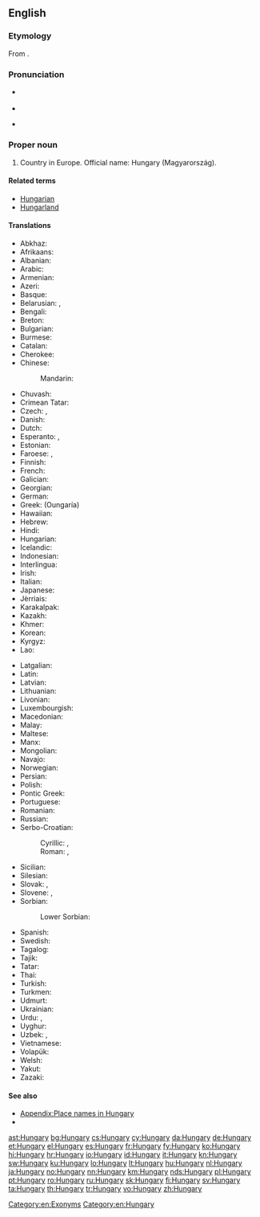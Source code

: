 ==English==

===Etymology===
From {{etyl|ML.|en}} {{term|Hungaria|lang=la}}.

===Pronunciation===
* {{a|UK|US}} {{IPA|/ˈhʌŋ.ɡə.ɹi/}}
* {{audio|en-us-Hungary.ogg|Audio (US)}}
* {{homophones|lang=en|hungry}} {{qualifier|in some accents}}

===Proper noun===
{{wikipedia}}
{{en-proper noun}}

# Country in Europe. Official name: Hungary (Magyarország).

====Related terms====
* [[Hungarian]]
* [[Hungarland]]

====Translations====
{{trans-top|the country}}
* Abkhaz: {{t-|ab|Мадиартәыла|tr=Madiartwyla|sc=Cyrl}}
* Afrikaans: {{t-|af|Hongarye}}
* Albanian: {{t+|sq|Hungaria}}
* Arabic: {{t-|ar|المجر|m|tr=al-májar|sc=Arab}}
* Armenian: {{t-|hy|Հունգարիա|tr=Hungaria|sc=Armn}}
* Azeri: {{t+|az|Macarıstan}}
* Basque: {{t+|eu|Hungaria}}
* Belarusian: {{t-|be|Венгрыя|f|tr=Vénhryja|sc=Cyrl}}, {{t-|be|Вугоршчына|f|tr=Vuhórščyna|sc=Cyrl}}
* Bengali: {{t-|bn|হাঙ্গেরি|tr=hangeri|sc=Beng}}
* Breton: {{t-|br|Hungaria}}
* Bulgarian: {{t+|bg|Унгария|f|tr=Ungárija|sc=Cyrl}}
* Burmese: {{t-|my|ဟန်ဂေရီနိုင်ငံ|sc=Mymr}}
* Catalan: {{t+|ca|Hongria|f}}
* Cherokee: {{t-|chr|ᎲᎦᎵᏱ|tr=Hvgaliyi|sc=Cher}}
* Chinese:
*: Mandarin: {{t-|cmn|匈牙利|tr=Xiōngyálì|sc=Hani}}
* Chuvash: {{tø|cv|Венгри|tr=Vengri|sc=Cyrl}}
* Crimean Tatar: {{tø|crh|Macaristan}}
* Czech: {{t+|cs|Maďarsko|n}}, {{t-|cs|Uhry|p}} {{qualifier|before 1918}}
* Danish: {{t+|da|Ungarn}}
* Dutch: {{t+|nl|Hongarije|n}}
* Esperanto: {{t-|eo|Hungario}}, {{t-|eo|Hungarujo}}
* Estonian: {{t+|et|Ungari}}
* Faroese: {{t-|fo|Ungarn}}, {{qualifier|historically}} {{t-|fo|Húnaland|n}}
* Finnish: {{t+|fi|Unkari}}
* French: {{t+|fr|Hongrie|f}}
* Galician: {{t+|gl|Hungría|f}}
* Georgian: {{t-|ka|უნგრეთი|tr=ungreti|sc=Geor}}
* German: {{t+|de|Ungarn|n}}
* Greek: {{t+|el|Ουγγαρία|f|sc=Grek}} (Oungaría)
* Hawaiian: {{tø|haw|Hunakalia}}
* Hebrew: {{t+|he|הונגריה|f|tr=Hungarya|sc=Hebr}}
* Hindi: {{t+|hi|हंगरी|tr=haṅgarī|sc=Deva}}
* Hungarian: {{t+|hu|Magyarország}}
* Icelandic: {{t+|is|Ungverjaland|n}}
* Indonesian: {{t-|id|Hongaria}}
* Interlingua: {{t-|ia|Hungaria}}
* Irish: {{t-|ga|Ungáir|alt=An Ungáir}}
* Italian: {{t+|it|Ungheria|f}}
* Japanese: {{t+|ja|ハンガリー|tr=Hangarī}}
* Jèrriais: {{tø|roa-jer|Hongrie|f}}
* Karakalpak: {{tø|kaa|Vengriya}}
* Kazakh: {{t|kk|Мажарстан|tr=Majarstán|sc=Cyrl}}
* Khmer: {{t-|km|ហុងគ្រី|sc=Khmr|tr=hongkrii}}
* Korean: {{t+|ko|헝가리|tr=Heonggari|sc=Hang}}
* Kyrgyz: {{t-|ky|Венгрия|tr=Vengriya|sc=Cyrl}}
* Lao: {{t+|lo|ຮົງກາລີ|tr=hong-kā-lī|sc=Laoo}}
{{trans-mid}}
* Latgalian: {{tø|ltg|Vengreja|f}}
* Latin: {{t-|la|Hungaria|f}}
* Latvian: {{t+|lv|Ungārija|f}}
* Lithuanian: {{t+|lt|Vengrija|f}}
* Livonian: {{tø|liv|Ungārmō}}
* Luxembourgish: {{t+|lb|Ungarn|n}}
* Macedonian: {{t+|mk|Унгарија|f|tr=Ungárija|sc=Cyrl}}
* Malay: {{t-|ms|Hungary}}
* Maltese: {{t-|mt|Ungerija|alt=l-Ungerija}}
* Manx: {{t-|gv|Ungaar|f|alt=Yn Ungaar}}
* Mongolian: {{t-|mn|Унгар|tr=Ungar|sc=Cyrl}}
* Navajo: {{tø|nv|Hángewii}}
* Norwegian: {{t+|no|Ungarn}}
* Persian: {{t+|fa|مجارستان|tr=Majârestân|sc=fa-Arab}}
* Polish: {{t+|pl|Węgry|p}}
* Pontic Greek: {{tø|pnt|Ουγγαρία}}
* Portuguese: {{t+|pt|Hungria|f}}
* Romanian: {{t+|ro|Ungaria|f}}
* Russian: {{t+|ru|Венгрия|f|tr=Véngrija|sc=Cyrl}}
* Serbo-Croatian:
*: Cyrillic: {{t-|sh|Ма̏ђарска|f|sc=Cyrl}}, {{t-|sh|Ма̏џарска|f|sc=Cyrl}}
*: Roman: {{t-|sh|Mȁđarskā|f}}, {{t-|sh|Mȁdžarskā|f}}
* Sicilian: {{t-|scn|Unghirìa|f}}
* Silesian: {{tø|szl|Madźary|p}}
* Slovak: {{t-|sk|Maďarsko|n}}, {{t-|sk|Uhorsko|n}} {{qualifier|before 1918}}
* Slovene: {{t-|sl|Madžárska|f}}, {{qualifier|historical}} {{t-|sl|Ógrska|f}}
* Sorbian:
*: Lower Sorbian: {{tø|dsb|Hungorska|f}}
* Spanish: {{t+|es|Hungría|f}}
* Swedish: {{t+|sv|Ungern}}
* Tagalog: {{t-|tl|Unggarya}}
* Tajik: {{t-|tg|Маҷористон|tr=Majoriston|sc=Cyrl}}
* Tatar: {{t-|tt|Венгрия|tr=Vengrija|sc=Cyrl}}
* Thai: {{t+|th|ฮังการี|tr=hanggaaree|sc=Thai}}
* Turkish: {{t+|tr|Macaristan}}
* Turkmen: {{t-|tk|Wengriýa}}
* Udmurt: {{tø|udm|Венгрия|sc=Cyrl}}
* Ukrainian: {{t+|uk|Угорщина|f|tr=Uhórščyna|sc=Cyrl}}
* Urdu: {{t-|ur|مجارستان|tr=majāristān|sc=ur-Arab}}, {{t-|ur|ہنگری|tr=haṅgarī|sc=ur-Arab}}
* Uyghur: {{t-|ug|ۋېنگرىيە|sc=ug-Arab}}
* Uzbek: {{t+|uz|Mojariston}}, {{t-|uz|Vengriya}}
* Vietnamese: {{t-|vi|Hungary}}
* Volapük: {{t+|vo|Macarän}}
* Welsh: {{t+|cy|Hwngari}}
* Yakut: {{tø|sah|Мадьаар Сирэ|tr=Mad'aar Sire|sc=Cyrl}}
* Zazaki: {{qualifier|Southern Zazaki}} {{tø|zza|Macarıstan}}
{{trans-bottom}}

====See also====
* [[Appendix:Place names in Hungary]]
* {{list:countries of Europe/en}}

[[Category:en:Exonyms]]
[[Category:en:Hungary]]

[[ast:Hungary]]
[[bg:Hungary]]
[[cs:Hungary]]
[[cy:Hungary]]
[[da:Hungary]]
[[de:Hungary]]
[[et:Hungary]]
[[el:Hungary]]
[[es:Hungary]]
[[fr:Hungary]]
[[fy:Hungary]]
[[ko:Hungary]]
[[hi:Hungary]]
[[hr:Hungary]]
[[io:Hungary]]
[[id:Hungary]]
[[it:Hungary]]
[[kn:Hungary]]
[[sw:Hungary]]
[[ku:Hungary]]
[[lo:Hungary]]
[[lt:Hungary]]
[[hu:Hungary]]
[[nl:Hungary]]
[[ja:Hungary]]
[[no:Hungary]]
[[nn:Hungary]]
[[km:Hungary]]
[[nds:Hungary]]
[[pl:Hungary]]
[[pt:Hungary]]
[[ro:Hungary]]
[[ru:Hungary]]
[[sk:Hungary]]
[[fi:Hungary]]
[[sv:Hungary]]
[[ta:Hungary]]
[[th:Hungary]]
[[tr:Hungary]]
[[vo:Hungary]]
[[zh:Hungary]]